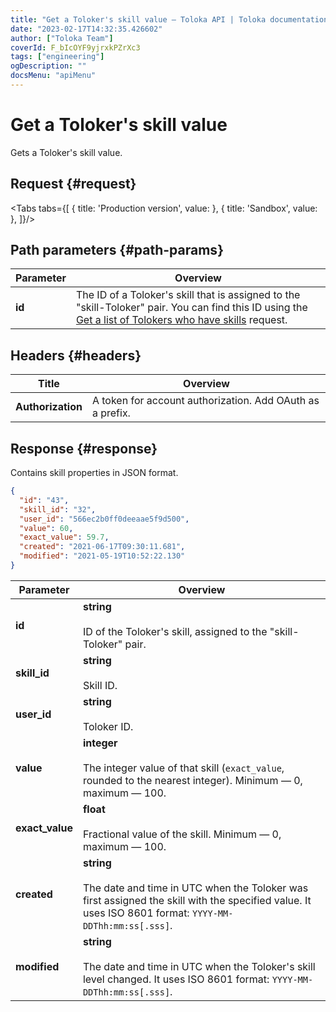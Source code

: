 ```yaml
---
title: "Get a Toloker's skill value — Toloka API | Toloka documentation"
date: "2023-02-17T14:32:35.426602"
author: ["Toloka Team"]
coverId: F_bIcOYF9yjrxkPZrXc3
tags: ["engineering"]
ogDescription: ""
docsMenu: "apiMenu"
---
```



# Get a Toloker's skill value

<Announce/>

Gets a Toloker's skill value.

## Request {#request}

<Tabs tabs={[
  { title: 'Production version', value: <GetUserSkillList1/> },
  { title: 'Sandbox', value: <GetUserSkillList2/> },
]}/>

## Path parameters {#path-params}

Parameter | Overview
----- | -----
**id** | The ID of a Toloker's skill that is assigned to the "skill-Toloker" pair. You can find this ID using the [Get a list of Tolokers who have skills](/docs/api/get-user-skill-list) request.

## Headers {#headers}

Title | Overview
----- | -----
**Authorization** | A token for account authorization. Add OAuth as a prefix.

## Response {#response}

Contains skill properties in JSON format.

```json
{
  "id": "43",
  "skill_id": "32",
  "user_id": "566ec2b0ff0deeaae5f9d500",
  "value": 60,
  "exact_value": 59.7,
  "created": "2021-06-17T09:30:11.681",
  "modified": "2021-05-19T10:52:22.130"
}
```

Parameter | Overview
----- | -----
**id** | **string**<br/><br/>ID of the Toloker's skill, assigned to the "skill-Toloker" pair.
**skill_id** | **string**<br/><br/>Skill ID.
**user_id** | **string**<br/><br/>Toloker ID.
**value** | **integer**<br/><br/>The integer value of that skill (`exact_value`, rounded to the nearest integer). Minimum — 0, maximum — 100.
**exact_value** | **float**<br/><br/>Fractional value of the skill. Minimum — 0, maximum — 100.
**created** | **string**<br/><br/>The date and time in UTC when the Toloker was first assigned the skill with the specified value. It uses ISO 8601 format: `YYYY-MM-DDThh:mm:ss[.sss]`.
**modified** | **string**<br/><br/>The date and time in UTC when the Toloker's skill level changed. It uses ISO 8601 format: `YYYY-MM-DDThh:mm:ss[.sss]`.

<ContactGuideSupport/>
